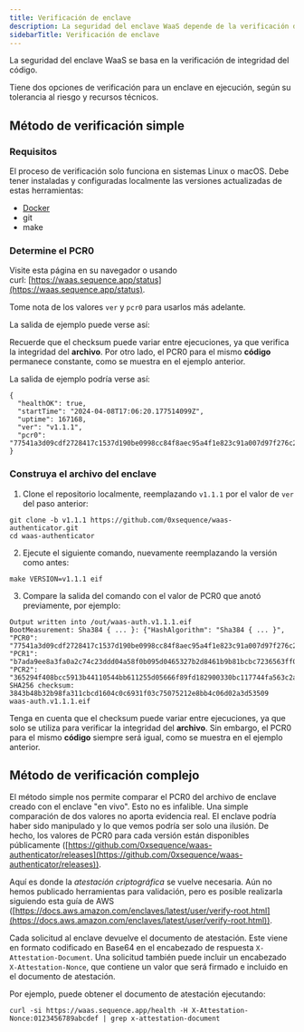 ```yaml
---
title: Verificación de enclave
description: La seguridad del enclave WaaS depende de la verificación de integridad del código usando enclaves verificados.
sidebarTitle: Verificación de enclave
---
```


La seguridad del enclave WaaS se basa en la verificación de integridad del código.

Tiene dos opciones de verificación para un enclave en ejecución, según su tolerancia al riesgo y recursos técnicos.

## Método de verificación simple

### Requisitos
El proceso de verificación solo funciona en sistemas Linux o macOS. Debe tener instaladas y configuradas localmente las versiones actualizadas de estas herramientas:
- [Docker](https://www.docker.com/)
- git
- make

### Determine el PCR0
Visite esta página en su navegador o usando curl: [https://waas.sequence.app/status](https://waas.sequence.app/status).

Tome nota de los valores `ver` y `pcr0` para usarlos más adelante.

La salida de ejemplo puede verse así:

Recuerde que el checksum puede variar entre ejecuciones, ya que verifica la integridad del **archivo**. Por otro lado, el PCR0 para el mismo **código** permanece constante, como se muestra en el ejemplo anterior.

La salida de ejemplo podría verse así:

```
{
  "healthOK": true,
  "startTime": "2024-04-08T17:06:20.177514099Z",
  "uptime": 167168,
  "ver": "v1.1.1",
  "pcr0": "77541a3d09cdf2728417c1537d190be0998cc84f8aec95a4f1e823c91a007d97f276c2453be7f653fd73fb862b42fcee"
}
```

### Construya el archivo del enclave

1. Clone el repositorio localmente, reemplazando `v1.1.1` por el valor de `ver` del paso anterior:

```
git clone -b v1.1.1 https://github.com/0xsequence/waas-authenticator.git
cd waas-authenticator
```

2. Ejecute el siguiente comando, nuevamente reemplazando la versión como antes:

```
make VERSION=v1.1.1 eif
```

3. Compare la salida del comando con el valor de PCR0 que anotó previamente, por ejemplo:

```
Output written into /out/waas-auth.v1.1.1.eif
BootMeasurement: Sha384 { ... }: {"HashAlgorithm": "Sha384 { ... }", "PCR0": "77541a3d09cdf2728417c1537d190be0998cc84f8aec95a4f1e823c91a007d97f276c2453be7f653fd73fb862b42fcee", "PCR1": "b7ada9ee8a3fa0a2c74c23ddd04a58f0b095d0465327b2d8461b9b81bcbc7236563ff0326c8614fe9205669636955199", "PCR2": "365294f408bcc5913b44110544bb611255d05666f89fd182900330bc117744fa563c2afcf74808b719ac7a29492099c6"}
SHA256 checksum:
3843b48b32b98fa311cbcd1604c0c6931f03c75075212e8bb4c06d02a3d53509  waas-auth.v1.1.1.eif
```

Tenga en cuenta que el checksum puede variar entre ejecuciones, ya que solo se utiliza para verificar la integridad del **archivo**. Sin embargo, el PCR0 para el mismo **código** siempre será igual, como se muestra en el ejemplo anterior.

## Método de verificación complejo
El método simple nos permite comparar el PCR0 del archivo de enclave creado con el enclave "en vivo". Esto no es infalible. Una simple comparación de dos valores no aporta evidencia real. El enclave podría haber sido manipulado y lo que vemos podría ser solo una ilusión. De hecho, los valores de PCR0 para cada versión están disponibles públicamente ([https://github.com/0xsequence/waas-authenticator/releases](https://github.com/0xsequence/waas-authenticator/releases)).

Aquí es donde la _atestación criptográfica_ se vuelve necesaria. Aún no hemos publicado herramientas para validación, pero es posible realizarla siguiendo esta guía de AWS ([https://docs.aws.amazon.com/enclaves/latest/user/verify-root.html](https://docs.aws.amazon.com/enclaves/latest/user/verify-root.html)).

Cada solicitud al enclave devuelve el documento de atestación. Este viene en formato codificado en Base64 en el encabezado de respuesta `X-Attestation-Document`. Una solicitud también puede incluir un encabezado `X-Attestation-Nonce`, que contiene un valor que será firmado e incluido en el documento de atestación.

Por ejemplo, puede obtener el documento de atestación ejecutando:

```
curl -si https://waas.sequence.app/health -H X-Attestation-Nonce:0123456789abcdef | grep x-attestation-document
```